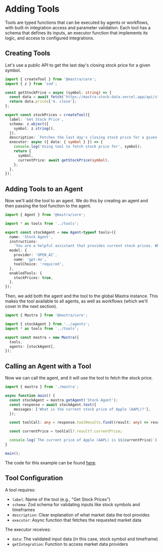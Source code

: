# Adding Tools

Tools are typed functions that can be executed by agents or workflows, with built-in integration access and parameter validation. Each tool has a schema that defines its inputs, an executor function that implements its logic, and access to configured integrations.

## Creating Tools

Let's use a public API to get the last day's closing stock price for a given symbol.

```ts filename="src/tools/index.ts" showLineNumbers copy
import { createTool } from '@mastra/core';
import { z } from 'zod';

const getStockPrice = async (symbol: string) => {
  const data = await fetch(`https://mastra-stock-data.vercel.app/api/stock-data?symbol=${symbol}`).then(r => r.json());
  return data.prices['4. close'];
};

export const stockPrices = createTool({
  label: 'Get Stock Price',
  schema: z.object({
    symbol: z.string(),
  }),
  description: `Fetches the last day's closing stock price for a given symbol`,
  executor: async ({ data: { symbol } }) => {
    console.log('Using tool to fetch stock price for', symbol);
    return {
      symbol,
      currentPrice: await getStockPrice(symbol),
    };
  },
});
```

## Adding Tools to an Agent

Now we'll add the tool to an agent. We do this by creating an agent and then passing the tool function to the agent.

```ts filename="src/agents/index.ts" showLineNumbers copy
import { Agent } from '@mastra/core';

import * as tools from '../tools';

export const stockAgent = new Agent<typeof tools>({
  name: 'Stock Agent',
  instructions:
    'You are a helpful assistant that provides current stock prices. When asked about a stock, use the stock price tool to fetch the stock price.',
  model: {
    provider: 'OPEN_AI',
    name: 'gpt-4o',
    toolChoice: 'required',
  },
  enabledTools: {
    stockPrices: true,
  },
});
```

Then, we add both the agent and the tool to the global Mastra instance. This makes the tool available to all agents, as well as workflows (which we'll cover in the next section).

```ts filename="src/mastra/index.ts" showLineNumbers {9} copy
import { Mastra } from '@mastra/core';

import { stockAgent } from '../agents';
import * as tools from '../tools';

export const mastra = new Mastra({
  tools,
  agents: [stockAgent],
});
```

## Calling an Agent with a Tool

Now we can call the agent, and it will use the tool to fetch the stock price.

```ts filename="src/index.ts" showLineNumbers copy
import { mastra } from './mastra';

async function main() {
  const stockAgent = mastra.getAgent('Stock Agent');
  const response = await stockAgent.text({
    messages: ['What is the current stock price of Apple (AAPL)?'],
  });

  const toolCall: any = response.toolResults.find((result: any) => result.toolName === 'stockPrices');

  const currentPrice = toolCall?.result?.currentPrice;

  console.log(`The current price of Apple (AAPL) is $${currentPrice}`);
}

main();
```

The code for this example can be found [here](https://github.com/mastra-ai/mastra/tree/main/examples/stock-price-tool).

## Tool Configuration

A tool requires:

- `label`: Name of the tool (e.g., "Get Stock Prices")
- `schema`: Zod schema for validating inputs like stock symbols and timeframes
- `description`: Clear explanation of what market data the tool provides
- `executor`: Async function that fetches the requested market data

The executor receives:

- `data`: The validated input data (in this case, stock symbol and timeframe)
- `getIntegration`: Function to access market data providers
